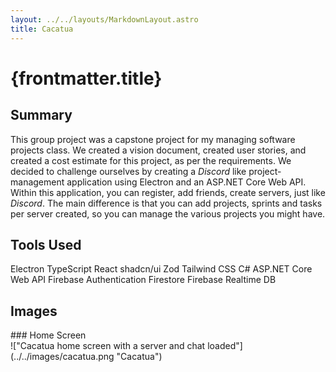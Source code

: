 ```yaml
---
layout: ../../layouts/MarkdownLayout.astro
title: Cacatua
---
```



# {frontmatter.title}

## Summary

This group project was a capstone project for my managing software projects class. We created
a vision document, created user stories, and created a cost estimate for this project, as per the
requirements. We decided to challenge ourselves by creating a _Discord_ like project-management
application using Electron and an ASP.NET Core Web API. Within this application, you can register,
add friends, create servers, just like _Discord_. The main difference is that you can add projects,
sprints and tasks per server created, so you can manage the various projects you might have.

## Tools Used

<div class="flex max-w-3xl flex-wrap justify-center gap-4">
  <SkillTag>Electron</SkillTag>
  <SkillTag>TypeScript</SkillTag>
  <SkillTag>React</SkillTag>
  <SkillTag>shadcn/ui</SkillTag>
  <SkillTag>Zod</SkillTag>
  <SkillTag>Tailwind CSS</SkillTag>
  <SkillTag>C#</SkillTag>
  <SkillTag>ASP.NET Core Web API</SkillTag>
  <SkillTag>Firebase Authentication</SkillTag>
  <SkillTag>Firestore</SkillTag>
  <SkillTag>Firebase Realtime DB</SkillTag>
</div>

## Images

<div class="grid">
  <div>
    ### Home Screen
    <div>
      !["Cacatua home screen with a server and chat
      loaded"](../../images/cacatua.png "Cacatua")
    </div>
  </div>
</div>
